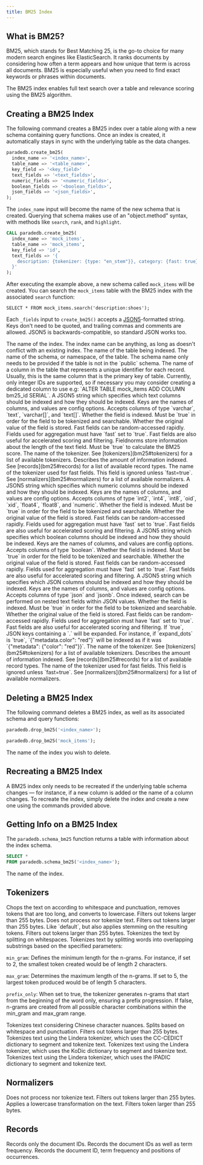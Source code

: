 ```yaml
---
title: BM25 Index
---
```


## What is BM25?

BM25, which stands for Best Matching 25, is the go-to choice for many modern search engines like ElasticSearch.
It ranks documents by considering how often a term appears and how unique that term is across all
documents. BM25 is especially useful when you need to find exact keywords or phrases within documents.

The BM25 index enables full text search over a table and relevance scoring using the BM25 algorithm.

## Creating a BM25 Index

The following command creates a BM25 index over a table along with a new schema containing query functions.
Once an index is created, it automatically stays in sync with the underlying table as the data changes.

```sql
paradedb.create_bm25(
  index_name => '<index_name>',
  table_name => '<table_name>',
  key_field => '<key_field>'
  text_fields => '<text_fields>',
  numeric_fields => '<numeric_fields>',
  boolean_fields => '<boolean_fields>',
  json_fields => '<json_fields>',
);
```

The `index_name` input will become the name of the new schema that is created. Querying that schema makes use
of an "object.method" syntax, with methods like `search`, `rank`, and `highlight`.

<Accordion title="Example Usage">

```sql
CALL paradedb.create_bm25(
  index_name => 'mock_items',
  table_name => 'mock_items',
  key_field => 'id',
  text_fields => '{
    description: {tokenizer: {type: "en_stem"}}, category: {fast: true}
  }'
);
```

After executing the example above, a new schema called `mock_items` will be created. You can search the `mock_items`
table with the BM25 index with the associated `search` function:

```
SELECT * FROM mock_items.search('description:shoes');
```

</Accordion>

Each `_fields` input to `create_bm25()` accepts a [JSON5](https://json5.org)-formatted string. Keys don't need to be quoted, and trailing commas and comments are allowed. JSON5 is backwards-compatible, so standard JSON works too.

<ParamField body="index_name" required>
  The name of the index. The index name can be anything, as long as doesn't
  conflict with an existing index.
</ParamField>
<ParamField body="table_name" required>
  The name of the table being indexed.
</ParamField>
<ParamField body="schema_name">
  The name of the schema, or namespace, of the table. The schema name only needs
  to be provided if the table is not in the `public` schema.
</ParamField>
<ParamField body="key_field">
  The name of a column in the table that represents a unique identifier for each record. Usually, this
  is the same column that is the primary key of table. Currently, only integer IDs are supported, so
  if necessary you may consider creating a dedicated column to use e.g: `ALTER TABLE mock_items ADD COLUMN bm25_id SERIAL`.
</ParamField>
<ParamField body="text_fields">
  A JSON5 string which specifies which text columns should be indexed and how they should be indexed.
  Keys are the names of columns, and values are config options. Accepts columns of type `varchar`, `text`,
  `varchar[]`, and `text[]`.
  <Expandable title="Config Options">
    <ParamField body="indexed" default={true}>
      Whether the field is indexed. Must be `true` in order for the field to be tokenized and
      searchable.
    </ParamField>
    <ParamField body="stored" default={true}>
      Whether the original value of the field is stored.
    </ParamField>
    <ParamField body="fast" default={false}>
      Fast fields can be random-accessed rapidly. Fields used for aggregation must have `fast` set to `true`.
      Fast fields are also useful for accelerated scoring and filtering.
    </ParamField>
    <ParamField body="fieldnorms" default={true}>
      Fieldnorms store information about the length of the text field. Must be `true` to calculate
      the BM25 score.
    </ParamField>
    <ParamField body="tokenizer" default="default">
      The name of the tokenizer. See [tokenizers](bm25#tokenizers) for a list of available tokenizers.
    </ParamField>
    <ParamField body="record" default="basic">
      Describes the amount of information indexed. See [records](bm25#records) for a list of available
      record types.
    </ParamField>
    <ParamField body="normalizer" default="raw">
      The name of the tokenizer used for fast fields. This field is ignored unless `fast=true`. See
      [normalizers](bm25#normalizers) for a list of available normalizers.
    </ParamField>
  </Expandable>
</ParamField>
<ParamField body="numeric_fields">
  A JSON5 string which specifies which numeric columns should be indexed and how they should be indexed.
  Keys are the names of columns, and values are config options. Accepts columns of type `int2`, `int4`, `int8`, `oid`, `xid`, `float4`, `float8`, and `numeric`.
  <Expandable title="Config Options">
    <ParamField body="indexed" default={true}>
      Whether the field is indexed. Must be `true` in order for the field to be tokenized and
      searchable.
    </ParamField>
    <ParamField body="stored" default={true}>
      Whether the original value of the field is stored.
    </ParamField>
    <ParamField body="fast" default={true}>
      Fast fields can be random-accessed rapidly. Fields used for aggregation must have `fast` set to `true`.
      Fast fields are also useful for accelerated scoring and filtering.
    </ParamField>
  </Expandable>
</ParamField>
<ParamField body="boolean_fields">
  A JSON5 string which specifies which boolean columns should be indexed and how they should be indexed.
  Keys are the names of columns, and values are config options. Accepts columns of type `boolean`.
  <Expandable title="Config Options">
    <ParamField body="indexed" default={true}>
      Whether the field is indexed. Must be `true` in order for the field to be tokenized and
      searchable.
    </ParamField>
    <ParamField body="stored" default={true}>
      Whether the original value of the field is stored.
    </ParamField>
    <ParamField body="fast" default={true}>
      Fast fields can be random-accessed rapidly. Fields used for aggregation must have `fast` set to `true`.
      Fast fields are also useful for accelerated scoring and filtering.
    </ParamField>
  </Expandable>
</ParamField>
<ParamField body="json_fields">
  A JSON5 string which specifies which JSON columns should be indexed and how they should be indexed.
  Keys are the names of columns, and values are config options. Accepts columns of type `json` and `jsonb`.
  Once indexed, search can be performed on nested text fields within JSON values.
  <Expandable title="Config Options">
    <ParamField body="indexed" default={true}>
      Whether the field is indexed. Must be `true` in order for the field to be tokenized and
      searchable.
    </ParamField>
    <ParamField body="stored" default={true}>
      Whether the original value of the field is stored.
    </ParamField>
    <ParamField body="fast" default={false}>
      Fast fields can be random-accessed rapidly. Fields used for aggregation must have `fast` set to `true`.
      Fast fields are also useful for accelerated scoring and filtering.
    </ParamField>
    <ParamField body="expand_dots" default={true}>
      If `true`, JSON keys containing a `.` will be expanded. For instance, if `expand_dots` is `true`,
      `{"metadata.color": "red"}` will be indexed as if it was `{"metadata": {"color": "red"}}`.
    </ParamField>
    <ParamField body="tokenizer" default="default">
      The name of the tokenizer. See [tokenizers](bm25#tokenizers) for a list of available tokenizers.
    </ParamField>
    <ParamField body="record" default="basic">
      Describes the amount of information indexed. See [records](bm25#records) for a list of available
      record types.
    </ParamField>
    <ParamField body="normalizer" default="raw">
      The name of the tokenizer used for fast fields. This field is ignored unless `fast=true`. See
      [normalizers](bm25#normalizers) for a list of available normalizers.
    </ParamField>
  </Expandable>
</ParamField>

## Deleting a BM25 Index

The following command deletes a BM25 index, as well as its associated schema and query functions:

```sql
paradedb.drop_bm25('<index_name>');
```

<Accordion title="Example Usage">

```sql
paradedb.drop_bm25('mock_items');
```

</Accordion>

<ParamField body="index_name" required>
  The name of the index you wish to delete.
</ParamField>

## Recreating a BM25 Index

A BM25 index only needs to be recreated if the underlying table schema changes — for instance, if a new
column is added or the name of a column changes. To recreate the index, simply delete the index and create
a new one using the commands provided above.

## Getting Info on a BM25 Index

The `paradedb.schema_bm25` function returns a table with information about the index schema.

```sql
SELECT *
FROM paradedb.schema_bm25('<index_name>');
```

<ParamField body="index_name" required>
  The name of the index.
</ParamField>

## Tokenizers

<ParamField body="default">
  Chops the text on according to whitespace and punctuation, removes tokens that
  are too long, and converts to lowercase. Filters out tokens larger than 255
  bytes.
</ParamField>
<ParamField body="raw">
  Does not process nor tokenize text. Filters out tokens larger than 255 bytes.
</ParamField>
<ParamField body="en_stem">
  Like `default`, but also applies stemming on the resulting tokens. Filters out
  tokens larger than 255 bytes.
</ParamField>
<ParamField body="whitespace">
  Tokenizes the text by splitting on whitespaces.
</ParamField>
<ParamField body="ngram">
  Tokenizes text by splitting words into overlapping substrings based on the specified parameters:

`min_gram`: Defines the minimum length for the n-grams. For instance, if set to 2, the smallest token created would be of length 2 characters.

`max_gram`: Determines the maximum length of the n-grams. If set to 5, the largest token produced would be of length 5 characters.

`prefix_only`: When set to true, the tokenizer generates n-grams that start from the beginning of the word only, ensuring a prefix progression. If false, n-grams are created from all possible character combinations within the min_gram and max_gram range.

</ParamField>
<ParamField body="chinese_compatible">
  Tokenizes text considering Chinese character nuances. Splits based on whitespace and punctuation. Filters out tokens larger than 255 bytes.
</ParamField>
<ParamField body="chinese_lindera">
  Tokenizes text using the Lindera tokenizer, which uses the CC-CEDICT dictionary to segment and tokenize text.
</ParamField>
<ParamField body="korean_lindera">
  Tokenizes text using the Lindera tokenizer, which uses the KoDic dictionary to segment and tokenize text.
</ParamField>
<ParamField body="japanese_lindera">
  Tokenizes text using the Lindera tokenizer, which uses the IPADIC dictionary to segment and tokenize text.
</ParamField>

## Normalizers

<ParamField body="raw">
  Does not process nor tokenize text. Filters out tokens larger than 255 bytes.
</ParamField>
<ParamField body="lowercase">
  Applies a lowercase transformation on the text. Filters token larger than 255
  bytes.
</ParamField>

## Records

<ParamField body="basic">Records only the document IDs.</ParamField>
<ParamField body="freq">
  Records the document IDs as well as term frequency.
</ParamField>
<ParamField body="position">
  Records the document ID, term frequency and positions of occurrences.
</ParamField>

